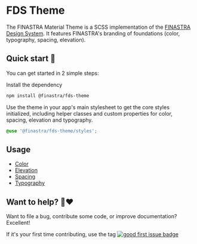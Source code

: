 <Meta title="Guide/intro" />

# FDS Theme

The FINASTRA Material Theme is a SCSS implementation of the [FINASTRA Design System](https://design.fusionfabric.cloud). It features FINASTRA's branding of foundations (color, typography, spacing, elevation).

## Quick start 🤔

You can get started in 2 simple steps:

Install the dependency

```Bash
npm install @finastra/fds-theme
```

Use the theme in your app's main stylesheet to get the core styles initialized, including helper classes and custom properties for color, spacing, elevation and typography.

```SCSS
@use '@finastra/fds-theme/styles';
```

## Usage

- [Color](./color/README.md)
- [Elevation](./elevation/README.md)
- [Spacing](./spacing/README.md)
- [Typography](./typography/README.md)

## Want to help? 🤗❤️

Want to file a bug, contribute some code, or improve documentation?
Excellent!

If it's your first time contributing, use the tag [![good first issue badge](https://img.shields.io/badge/-good%20first%20issue-blueviolet?style=flat-square)](https://github.com/finastra/finastra-design-system/issues?q=is%3Aissue+is%3Aopen+label%3A%22good+first+issue%22)
